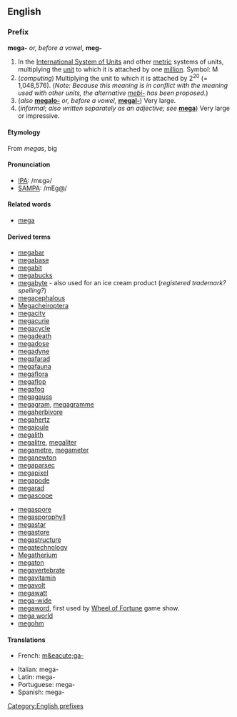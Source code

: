 ==English==
===Prefix===
[[Category:English prefixes]]
'''mega-''' ''or, before a vowel,'' '''meg-'''

#In the [[International System of Units]] and other [[metric]] systems of units, multiplying the [[unit]] to which it is attached by one [[million]].  Symbol: M
#(''computing'') Multiplying the unit to which it is attached by 2<sup>20</sup> (= 1,048,576).  (''Note: Because this meaning is in conflict with the meaning used with other units, the alternative [[mebi-]] has been proposed.'')
#(''also'' '''[[megalo-]]''' ''or, before a vowel,'' '''[[megal-]]''') Very large.
#(''informal''; ''also written separately as an adjective; see'' '''[[mega]]''') Very large or impressive.

====Etymology====
From {{Gr.}} ''megas'', big

====Pronunciation====
*[[IPA]]: /mɛɡə/
*[[SAMPA]]: /mEg@/

====Related words====
*[[mega]]

====Derived terms====
*[[megabar]]
*[[megabase]]
*[[megabit]]
*[[megabucks]]
*[[megabyte]] - also used for an ice cream product (''registered trademark?  spelling?'')
*[[megacephalous]]
*[[Megacheiroptera]]
*[[megacity]]
*[[megacurie]]
*[[megacycle]]
*[[megadeath]]
*[[megadose]]
*[[megadyne]]
*[[megafarad]]
*[[megafauna]]
*[[megaflora]]
*[[megaflop]]
*[[megafog]]
*[[megagauss]]
*[[megagram]], [[megagramme]]
*[[megaherbivore]]
*[[megahertz]]
*[[megajoule]]
*[[megalith]]
*[[megalitre]], [[megaliter]]
*[[megametre]], [[megameter]]
*[[meganewton]]
*[[megaparsec]]
*[[megapixel]]
*[[megapode]]
*[[megarad]]
*[[megascope]]
<!-- *[[megaspeed]] is this different from "mega speed", which I have moved to "mega" ? -->
*[[megaspore]]
*[[megasporophyll]]
*[[megastar]]
*[[megastore]]
*[[megastructure]]
*[[megatechnology]]
*[[Megatherium]]
*[[megaton]]
*[[megavertebrate]]
*[[megavitamin]]
*[[megavolt]]
*[[megawatt]]
*[[mega-wide]]
*[[megaword]], first used by [[en:Wheel of Fortune|Wheel of Fortune]] game show.
*[[mega world]]
*[[megohm]]

====Translations====
*French: [[m&eacute;ga-]]
<!--provide Greek, not just the transliteration *Greek: [[ ]]- (m&eacute;ga-)-->
*Italian: mega-
*Latin: mega-
*Portuguese: mega-
*Spanish: mega-